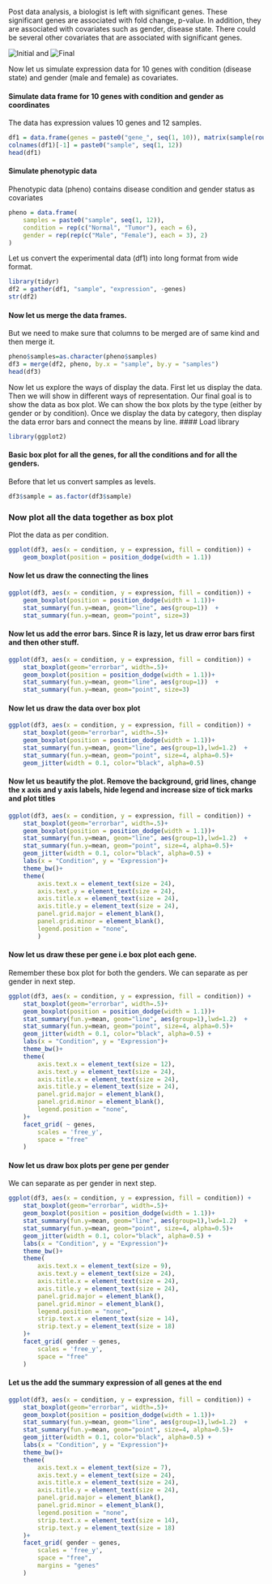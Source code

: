 Post data analysis, a biologist is left with significant genes. These significant genes are associated with fold change, p-value. In addition, they are associated with covariates such as gender, disease state. There could be several other covariates that are associated with significant genes. 

![Initial](https://1.bp.blogspot.com/-sxck1S8fLAE/Wxp_pjyqeGI/AAAAAAAABD4/Oah80_0UMfsGVYvnm4TOyB0UzT4mHS68wCLcBGAs/s640/Rplot01.png) and 
![Final](https://1.bp.blogspot.com/-qSgXK2B53Pc/WxqMKs29OaI/AAAAAAAABFg/7NRP85dNp1EXDUoioWcw2Rcm7J7c00P9wCLcBGAs/s640/final.png)

Now let us simulate expression data for 10 genes  with condition (disease state) and gender (male and female) as covariates.

#### Simulate data frame for 10 genes with condition and gender as coordinates
The data has expression values 10 genes and 12 samples.
```R
df1 = data.frame(genes = paste0("gene_", seq(1, 10)), matrix(sample(round(rnorm( 120, 4, 4), 2)), 10, 12))
colnames(df1)[-1] = paste0("sample", seq(1, 12))
head(df1)
```
#### Simulate phenotypic data
Phenotypic data (pheno) contains disease condition and gender status as covariates
```R
pheno = data.frame(
    samples = paste0("sample", seq(1, 12)),
    condition = rep(c("Normal", "Tumor"), each = 6),
    gender = rep(rep(c("Male", "Female"), each = 3), 2)
)
```

Let us convert the experimental data (df1) into long format from wide format.
```R
library(tidyr)
df2 = gather(df1, "sample", "expression", -genes)
str(df2)
```
#### Now let us merge the data frames.
But we need to make sure that columns to be merged are of same kind and then merge it.
```R
pheno$samples=as.character(pheno$samples)
df3 = merge(df2, pheno, by.x = "sample", by.y = "samples")
head(df3)
```
Now let us explore the ways of display the data. First let us display the data. Then we will show in different ways of representation. Our final goal is to show the data as box plot. We can show the box plots by the type (either by gender or by condition). Once we display the data by category, then display the data error bars and connect the means by line.
#### Load  library
```R
library(ggplot2)
```
#### Basic box plot for all the genes, for all the conditions and for all the genders.
Before that let us convert samples as levels.
```R
df3$sample = as.factor(df3$sample)
```
### Now plot all the data together as box plot
Plot the data as per condition. 
```r
ggplot(df3, aes(x = condition, y = expression, fill = condition)) +
    geom_boxplot(position = position_dodge(width = 1.1)) 
```
#### Now let us draw the connecting the lines
```r
ggplot(df3, aes(x = condition, y = expression, fill = condition)) +
    geom_boxplot(position = position_dodge(width = 1.1))+
    stat_summary(fun.y=mean, geom="line", aes(group=1))  +
    stat_summary(fun.y=mean, geom="point", size=3)
```
#### Now let us add the error bars. Since R is lazy, let us draw error bars first and then other stuff.
```r
ggplot(df3, aes(x = condition, y = expression, fill = condition)) +
    stat_boxplot(geom="errorbar", width=.5)+
    geom_boxplot(position = position_dodge(width = 1.1))+
    stat_summary(fun.y=mean, geom="line", aes(group=1))  +
    stat_summary(fun.y=mean, geom="point", size=3)
```
#### Now let us draw the data over box plot
```r
ggplot(df3, aes(x = condition, y = expression, fill = condition)) +
    stat_boxplot(geom="errorbar", width=.5)+
    geom_boxplot(position = position_dodge(width = 1.1))+
    stat_summary(fun.y=mean, geom="line", aes(group=1),lwd=1.2)  +
    stat_summary(fun.y=mean, geom="point", size=4, alpha=0.5)+
    geom_jitter(width = 0.1, color="black", alpha=0.5)
```
#### Now let us beautify the plot. Remove the background, grid lines, change the x axis and y axis labels, hide legend and increase size of tick marks and plot titles
```r
ggplot(df3, aes(x = condition, y = expression, fill = condition)) +
    stat_boxplot(geom="errorbar", width=.5)+
    geom_boxplot(position = position_dodge(width = 1.1))+
    stat_summary(fun.y=mean, geom="line", aes(group=1),lwd=1.2)  +
    stat_summary(fun.y=mean, geom="point", size=4, alpha=0.5)+
    geom_jitter(width = 0.1, color="black", alpha=0.5) +
    labs(x = "Condition", y = "Expression")+
    theme_bw()+
    theme(
        axis.text.x = element_text(size = 24),
        axis.text.y = element_text(size = 24),
        axis.title.x = element_text(size = 24),
        axis.title.y = element_text(size = 24),
        panel.grid.major = element_blank(),
        panel.grid.minor = element_blank(),
        legend.position = "none",
        )
```
#### Now let us draw these per gene i.e box plot each gene.
Remember these box plot for both the genders. We can separate as per gender in next step.
```r
ggplot(df3, aes(x = condition, y = expression, fill = condition)) +
    stat_boxplot(geom="errorbar", width=.5)+
    geom_boxplot(position = position_dodge(width = 1.1))+
    stat_summary(fun.y=mean, geom="line", aes(group=1),lwd=1.2)  +
    stat_summary(fun.y=mean, geom="point", size=4, alpha=0.5)+
    geom_jitter(width = 0.1, color="black", alpha=0.5) +
    labs(x = "Condition", y = "Expression")+
    theme_bw()+
    theme(
        axis.text.x = element_text(size = 12),
        axis.text.y = element_text(size = 24),
        axis.title.x = element_text(size = 24),
        axis.title.y = element_text(size = 24),
        panel.grid.major = element_blank(),
        panel.grid.minor = element_blank(),
        legend.position = "none",
    )+
    facet_grid( ~ genes,
        scales = 'free_y',
        space = "free"
    )
```
#### Now let us draw box plots per gene per gender
We can separate as per gender in next step.
```r
ggplot(df3, aes(x = condition, y = expression, fill = condition)) +
    stat_boxplot(geom="errorbar", width=.5)+
    geom_boxplot(position = position_dodge(width = 1.1))+
    stat_summary(fun.y=mean, geom="line", aes(group=1),lwd=1.2)  +
    stat_summary(fun.y=mean, geom="point", size=4, alpha=0.5)+
    geom_jitter(width = 0.1, color="black", alpha=0.5) +
    labs(x = "Condition", y = "Expression")+
    theme_bw()+
    theme(
        axis.text.x = element_text(size = 9),
        axis.text.y = element_text(size = 24),
        axis.title.x = element_text(size = 24),
        axis.title.y = element_text(size = 24),
        panel.grid.major = element_blank(),
        panel.grid.minor = element_blank(),
        legend.position = "none",
        strip.text.x = element_text(size = 14),
        strip.text.y = element_text(size = 18)
    )+
    facet_grid( gender ~ genes,
        scales = 'free_y',
        space = "free"
    )
```

#### Let us the add the summary expression of all genes at the end

```r
ggplot(df3, aes(x = condition, y = expression, fill = condition)) +
    stat_boxplot(geom="errorbar", width=.5)+
    geom_boxplot(position = position_dodge(width = 1.1))+
    stat_summary(fun.y=mean, geom="line", aes(group=1),lwd=1.2)  +
    stat_summary(fun.y=mean, geom="point", size=4, alpha=0.5)+
    geom_jitter(width = 0.1, color="black", alpha=0.5) +
    labs(x = "Condition", y = "Expression")+
    theme_bw()+
    theme(
        axis.text.x = element_text(size = 7),
        axis.text.y = element_text(size = 24),
        axis.title.x = element_text(size = 24),
        axis.title.y = element_text(size = 24),
        panel.grid.major = element_blank(),
        panel.grid.minor = element_blank(),
        legend.position = "none",
        strip.text.x = element_text(size = 14),
        strip.text.y = element_text(size = 18)
    )+
    facet_grid( gender ~ genes,
        scales = 'free_y',
        space = "free",
        margins = "genes"
    )
```

